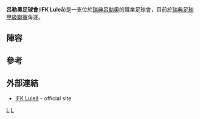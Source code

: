 {{Infobox football club |
  clubname = 呂勒奧足球會|
  image    = <!-- 檔案不存在 [[image:IFK_Luleå.png|image:IFK Luleå.png]] ，可從英文維基百科取得 -->|
  fullname = Idrottsföreningen<br />Kamraterna Luleå |
  nickname =  |
  founded  = {{start date and age|df=yes|1900}} |
  ground   = [[呂勒奧|呂勒奧]][[Skogsvallen|Skogsvallen]]|
  capacity = 5,000 |
  chairman =  |
  coach  = Fredrik Waara<br />Ilkka  Wonkavaara |
 league = [[瑞典足球甲級聯賽|瑞典足球甲級聯賽]]|
 season = 2014|
 position = 瑞典足球甲級聯賽, 10|
  pattern_la1=|pattern_b1=|pattern_ra1=|
  leftarm1=FFFFFF|body1=FFFFFF|rightarm1=FFFFFF|shorts1=0066FF|socks1=FFFFFF|
  pattern_la2=|pattern_b2=|pattern_ra2=|
  leftarm2=000000|body2=000000|rightarm2=000000|shorts2=FF0000|socks2=FF0000|
}}

'''呂勒奧足球會'''('''IFK Luleå''')是一支位於[[瑞典|瑞典]][[呂勒奧|呂勒奧]]的職業足球會，目前於[[瑞典足球甲級聯賽|瑞典足球甲級聯賽]]角逐。

==陣容==
</table>                        
{{Fs start}}    
{{Fs player|no= 1|nat=SWE|pos=GK|name=Malik Faiqi}}    
{{Fs player|no= 3|nat=SWE|pos=DF|name=Magnus Tappert}}
{{Fs player|no= 5|nat=SWE|pos=DF|name=Kalle Norrbin}}
{{Fs player|no= 6|nat=SLE|pos=MF|name=[[Ibrahim_Kallay|Ibrahim Kallay]]}}
{{Fs player|no= 7|nat=SWE|pos=MF|name=Anton Andersson}}
{{Fs player|no= 9|nat=SWE|pos=MF|name=Sebastian Sandlund}}
{{Fs player|no=10|nat=SWE|pos=FW|name=Daniel Andersson}}
{{Fs player|no=11|nat=SWE|pos=MF|name=Filip Westman}}
{{Fs player|no=12|nat=SWE|pos=DF|name=Robin Schäufele}}
{{Fs mid}}
{{Fs player|no=14|nat=SWE|pos=MF|name=Tomas Eriksson}}
{{Fs player|no=15|nat=SWE|pos=DF|name=Linus Johansson}}
{{Fs player|no=17|nat=SWE|pos=DF|name=Viktor Aurell}}
{{Fs player|no=18|nat=SWE|pos=DF|name=Emil Johansson}}
{{Fs player|no=19|nat=SWE|pos=MF|name=Patrik Pettersen}}
{{Fs player|no=20|nat=SWE|pos=FW|name=Robin Lundgren}}
{{Fs player|no=22|nat=SWE|pos=FW|name=Max Wårell}}
{{Fs player|no=23|nat=USA|pos=DF|name=Kevin Garcia}}
{{Fs player|no=26|nat=RUS|pos=MF|name=[[Vladimir_Petrovich_Lazarev|Vladimir Lazarev]]}}
{{Fs end}}

==參考==
{{Reflist}}

==外部連結==
* [http://www.ifklulea.se/ IFK Luleå] {{Wayback|url=http://www.ifklulea.se/ |date=20220308231919 }} - official site

[[Category:1900年建立的足球俱樂部|L]]
[[Category:瑞典足球俱樂部|L]]